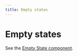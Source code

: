 ```yaml
---
title: Empty states
---
```


# Empty states

See the [Empty State component](https://one-core.datanerd.us/src/pages/components/emptystate).